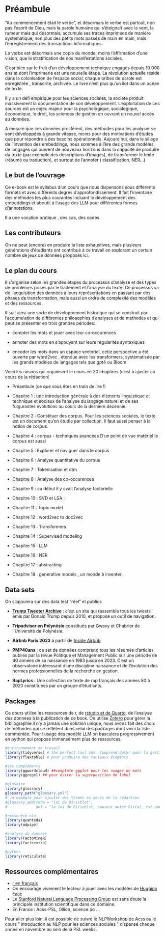 # Préambule {.unnumbered}


"Au commencement était le verbe", et désormais le verbe est partout, non pas l'esprit de Dieu, mais la parole humaine qui s'éteignait avec le vent, la rumeur mais qui désormais, accumule ses traces imprimées de manière systématique, non plus des petits mots passés de main en main, mais l'enregistrement des transactions informatiques.

Le verbe est désormais une copie du monde, moins l'affirmation d'une vision, que la stratification de nos manifestations sociales.

C'est bien sur le fruit d'un développement technique engagés depuis 10 000 ans et dont l'imprimerie est une nouvelle étape. La révolution actuelle réside dans la colonisation de l'espace social, chaque bribes de parole est enregistrée , transcrite, archivée. Le livre n'est plus qu'un îlot dans un océan de texte.

Il y a un défi empirique pour les sciences sociales, la société produit massivement la documentation de son développement. L'exploitation de ces sources est un enjeu majeur pour la psychologique, sociologique, économique, le droit, les sciences de gestion en ouvrant un nouvel accès au données.

A mesure que ces données prolifèrent, des méthodes pour les analyser se sont développées à grande vitesse, moins pour des motivations d'études que pour répondre à des besoins opérationnels. Aujourd'hui, dans le sillage de l'invention des embeddings, nous sommes à l'ère des grands modèles de langages qui ouvrent de nouveaux horizons dans la capacité de produire du texte (par exemple des descriptions d'images), de transformer le texte (résumé ou traduction), et surtout de l'annoter ( classification, NER...)

## Le but de l'ouvrage

Ce e-book est le syllabus d'un cours que nous dispensons sous différents formats et avec différents degrés d'approfondissement. Il fait l'inventaire des méthodes les plus courantes incluant le développement des embeddings et aboutit à l'usage des LLM pour différentes formes d'annotations.

Il a une vocation pratique , des cas, des codes.

## Les contributeurs

On ne peut (encore) en  produire la liste exhaustives, mais plusieurs générations d'étudiants ont contribué à ce travail en explorant un certain nombre de jeux de données proposés ici.

## Le plan du cours

Il s'organise selon les grandes étapes du processus d'analyse et des types de problèmes posés par le traitement et l'analyse du texte. Ce processus va de l'acquisition des données à leurs représentations en passant par des phases de transformation, mais aussi un ordre de complexité des modèles et des ressources.

Il suit ainsi une sorte de développement historique qui se construit par l'accumulation de différentes philosophies d'analyses et de méthodes et qui peut se présenter en trois grandes périodes:

-   compter les mots et jouer avec leur co-occurences

-   annoter des mots en s'appuyant sur leurs régularités syntaxiques.

-   encoder les mots dans un espace vectoriel, cette perspective a été ouverte par word2vec , étendue avec les transformers, systématisée par les grands modèles de langages tels que gpt4 ou Bloom.

Voici les raisons qui organisent le cours en 20 chapitres (c'est à ajuster au cours de la rédaction)

-  Préambule (ce que vous êtes en train de lire !)

-  Chapitre 1 : une introduction générale à des éléments linguistique et technique et sociaux de l'analyse du langage naturel et de ses fulgurantes évolutions au cours de la dernière décennie.

-  Chapitre 2 : Constituer des corpus. Pour les sciences sociales, le texte est un document qu'on étudie par collection. Il faut aussi penser à la notion de corpus.

-  Chapitre 4 : corpus - techniques avancées D'un point de vue matériel le corpus est aussi

-  Chapitre 5 : Explorer et naviguer dans le corpus

-  Chapitre 6 : Analyse quantitative du corpus

-  Chapitre 7 : Tokenisation et dtm

-  Chapitre 8 : Analyse des co-occurences

-  Chapitre 9 : au début il y avait l'analyse factorielle

-  Chapitre 10 : SVD et LSA :

-  Chapitre 11 : Topic model

-  Chapitre 12 : word2vec to doc2vec

-  Chapitre 13 : Transformers

-  Chapitre 14 : Supervised modeling

-  Chapitre 15 : LLM

-  Chapitre 16 : NER

-  Chapitre 17 : abstracting

-  Chapitre 18 : generative models , un monde à inventer.


## Data sets

On s'appuiera sur des data test "réel" et publics

-   **[Trump Tweeter Archive](https://www.thetrumparchive.com/)** : c'est un site qui rassemble tous les tweets émis par Donald Trump depuis 2010, et propose un outil de navigation.

-   **Tripadvisor en Polynésie** constitués par Gwevy et Chabrier de l'Université de Polynésie.

-   **Airbnb Paris 2023** à partir de [Inside Airbnb](https://insideairbnb.com/)

-   **PMP40ans** : ce set de données comprend tous les résumés d'articles publiés par la revue Politique et Management Public sur une période de 40 années de sa naissance en 1983 jusqu'en 2023. C'est un observatoire intéressant d'une discipline naissance et de l'évolution des normes professionnelles de la recherche en gestion.

-   **RapLyrics** : Une collection de texte de rap français des années 80 à 2020 constituées par un groupe d'étudiants. 


## Packages

Ce cours utilise les ressources de r, de [rstudio et de Quarto](https://posit.co/), de l'analyse des données à la publication de ce book. On utilise [Zotero](https://www.zotero.org/) pour gérer la bibliographie.Il n'y a jamais une solution unique, nous avons fait des choix de méthodes qui se reflètent dans celui des packages dont voici la liste commentée. Pour l'usage des modèle LLM on basculera progressivement en python qui propose immensément plus de ressources. 

```r
#environnement de travail
library(tidyverse) # the perfect tool box. Comprend dplyr pour la gestion des données, ggplot pour les graphiques, et d'autres packages utiles comme lubreidate ou stringr.
library(flextable) # pour produire des tableaux élégants

#ses compléments  
library(ggwordcloud) ##complete ggplot pour les nuages de mots
library(ggrepel) ## pour éviter la superposition de label

#glosaire 
library(glossary)
glossary_path("glossary.yml")
# un exemple pour ajouter des termes au cours de la rédaction
#glossary_add(term = "loi de Dirichlet",
#             def = "la loi de Dirichlet, souvent notée Dir(α), est une famille de lois de probabilité continues pour des variables #aléatoires multinomiales.Ex. probabilités d'un mot parmi les trois milles d'usage courant")

#ressource nlp  
library(quanteda) 
library(udpipe)

#analyse de données
library(FactoMineR)
library(factoextra)

#python
library(reticulate)

```


## Ressources complémentaires

-  [r en français](https://larmarange.github.io/analyse-R/)
-  On encourage vivement le lecteur à jouer avec les modèles de [Hugging Face](https://huggingface.co/models)
-  Le [Stanford Natural Language Processing Group](https://nlp.stanford.edu/) est sans doute la principale institution scientifique dans ce domaine.
-  En France : Acss-PSL, Ollion, science po ...

Pour aller plus loin, il est possible de suivre le [NLPWorkshop de Acss](https://acss-dig.psl.eu/fr/seminaires/nlp) ou le cours " introduction au NLP pour les sciences sociales " dispensé chaque année en novembre au sein de la PSL weeks. 
